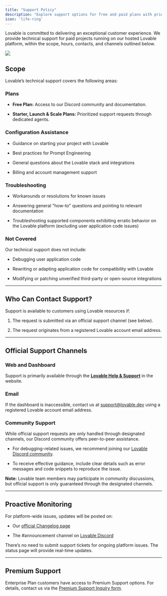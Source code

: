 ```yaml
---
title: "Support Policy"
description: "Explore support options for free and paid plans with prioritized assistance."
icon: 'life-ring'
---
```


Lovable is committed to delivering an exceptional customer experience. We provide technical support for paid projects running on our hosted Lovable platform, within the scope, hours, contacts, and channels outlined below.

![](/images/lovable-support.png)

## **Scope**

Lovable’s technical support covers the following areas:

### **Plans**

* **Free Plan:** Access to our Discord community and documentation.

* **Starter, Launch & Scale Plans:** Prioritized support requests through dedicated agents.

### **Configuration Assistance**

* Guidance on starting your project with Lovable

* Best practices for Prompt Engineering

* General questions about the Lovable stack and integrations

* Billing and account management support

### **Troubleshooting**

* Workarounds or resolutions for known issues

* Answering general "how-to" questions and pointing to relevant documentation

* Troubleshooting supported components exhibiting erratic behavior on the Lovable platform (excluding user application code issues)

### **Not Covered**

Our technical support does not include:

* Debugging user application code

* Rewriting or adapting application code for compatibility with Lovable

* Modifying or patching unverified third-party or open-source integrations

***

## **Who Can Contact Support?**

Support is available to customers using Lovable resources if:

1. The request is submitted via an official support channel (see below).

2. The request originates from a registered Lovable account email address.

***

## **Official Support Channels**

### **Web and Dashboard**

Support is primarily available through the [**Lovable Help & Support**](https://lovable.dev/support) in the website.

### **Email**

If the dashboard is inaccessible, contact us at [support@lovable.dev](mailto:support@lovable.dev) using a registered Lovable account email address.

### **Community Support**

While official support requests are only handled through designated channels, our Discord community offers peer-to-peer assistance.

* For debugging-related issues, we recommend joining our [Lovable Discord community](https://discord.gg/jstGvUnFnm).

* To receive effective guidance, include clear details such as error messages and code snippets to reproduce the issue.

**Note:** Lovable team members may participate in community discussions, but official support is only guaranteed through the designated channels.

***

## **Proactive Monitoring**

For platform-wide issues, updates will be posted on:

* Our [official Changelog page](https://lovable.featurebase.app/changelog)

* The #announcement channel on [Lovable Discord](https://discord.gg/jstGvUnFnm)

There’s no need to submit support tickets for ongoing platform issues. The status page will provide real-time updates.

***

## **Premium Support**

Enterprise Plan customers have access to Premium Support options. For details, contact us via the [Premium Support Inquiry form](https://cal.com/sebastian-schaaf/connect-with-lovable).